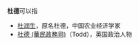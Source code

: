 '''杜德'''可以指
* [[杜润生|杜润生]]，原名杜德，中国农业经济学家
* [[杜德_(華民政務司)|杜德 (華民政務司)]]（Todd），英国政治人物
{{Disambiguation|D|Cat=二字杜姓人名消歧义}}